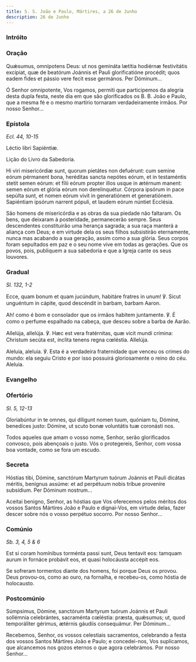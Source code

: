 ```yaml
---
title: S. S. João e Paulo, Mártires, a 26 de Junho
description: 26 de Junho
---
```



### Intróito

<LinkCard
  href="/missal/santos/06-15#intróito"
  title="S. S. Vito, Modesto e Crescência, Mártires"
/>

### Oração

<div class="side-by-side not-content">

Quǽsumus, omnípotens Deus: ut nos gemináta lætítia hodiérnæ festivitátis
    excípiat, quæ de beatórum Joánnis et Pauli glorificatióne procédit; quos
    eadem fides et pássio vere fecit esse germános. Per Dóminum...

Ó Senhor omnipotente, Vos rogamos, permiti que participemos da alegria desta
    dupla festa, neste dia em que são glorificados os B. B. João e Paulo, que a
    mesma fé e o mesmo martírio tornaram verdadeiramente irmãos. Por nosso
    Senhor...

</div>

### Epístola

<em>Ecl. 44, 10-15</em>

<div class="side-by-side not-content">

Léctio libri Sapiéntiæ.

Lição do Livro da Sabedoria.

Hi viri misericórdiæ sunt, quorum pietátes non defuérunt: cum semine eórum
    pérmanent bona, heréditas sancta nepótes eórum, et in testaméntis stetit
    semen eórum: et fílii eórum propter illos usque in ætérnum manent: semen
    eórum et glória eórum non derelinquétur. Córpora ipsórum in pace sepúlta
    sunt, et nomen eórum vivit in generatiónem et generatiónem. Sapiéntiam
    ipsórum narrent pópuli, et laudem eórum núntiet Ecclésia.

São homens de misericórdia e as obras da sua piedade não faltaram. Os bens,
    que deixaram à posteridade, permanecerão sempre. Seus descendentes
    constituirão uma herança sagrada; a sua raça manterá a aliança com Deus; e
    em virtude dela os seus filhos subsistirão eternamente, nunca mas acabando a
    sua geração, assim como a sua glória. Seus corpos foram sepultados em paz e
    o seu nome vive em todas as gerações. Que os povos, pois, publiquem a sua
    sabedoria e que a Igreja cante os seus louvores.

</div>

### Gradual

<em>Sl. 132, 1-2</em>

<div class="side-by-side not-content">

Ecce, quam bonum et quam jucúndum, habitáre fratres in unum! ℣. Sicut
    unguéntum in cápite, quod descéndit in barbam, barbam Aaron.

Ah! como é bom e consolador que os irmãos habitem juntamente. ℣. É como o
    perfume espalhado na cabeça, que desceu sobre a barba de Aarão.

Allelúja, allelúja. ℣. Hæc est vera fratérnitas, quæ vicit mundi crímina:
    Christum secúta est, ínclita tenens regna cœléstia. Allelúja.

Aleluia, aleluia. ℣. Esta é a verdadeira fraternidade que venceu os crimes
    do mundo: ela seguiu Cristo e por isso possuirá gloriosamente o reino do
    céu. Aleluia.

</div>

### Evangelho

<LinkCard
  href="/missal/comum/8muitosmartires3#evangelho"
  title="Muitos Mártires - Missa Salus autem"
/>

### Ofertório

<em>Sl. 5, 12-13</em>

<div class="side-by-side not-content">

Gloriabúntur in te omnes, qui díligunt nomen tuum, quóniam tu, Dómine,
    benedíces justo: Dómine, ut scuto bonæ voluntátis tuæ coronásti nos.

Todos aqueles que amam o vosso nome, Senhor, serão glorificados convosco,
    pois abençoais o justo. Vós o protegereis, Senhor, com vossa boa vontade,
    como se fora um escudo.

</div>

### Secreta

<div class="side-by-side not-content">

Hóstias tibi, Dómine, sanctórum Martyrum tuórum Joánnis et Pauli dicátas
    méritis, benígnus assúme: et ad perpétuum nobis tríbue proveníre subsídium.
    Per Dóminum nostrum...

Aceitai benigno, Senhor, as hóstias que Vos oferecemos pelos méritos dos
    vossos Santos Mártires João e Paulo e dignai-Vos, em virtude delas, fazer
    descer sobre nós o vosso perpétuo socorro. Por nosso Senhor...

</div>

### Comúnio

<em>Sb. 3, 4, 5 & 6</em>

<div class="side-by-side not-content">

Est si coram homínibus torménta passi sunt, Deus tentavit eos: tamquam aurum
    in fornáce probávit eos, et quasi holocáusta accépit eos.

Se sofreram tormentos diante dos homens, foi porque Deus os provou. Deus
    provou-os, como ao ouro, na fornalha, e recebeu-os, como hóstia de
    holocausto.

</div>

### Postcomúnio

<div class="side-by-side not-content">

Súmpsimus, Dómine, sanctórum Martyrum tuórum Joánnis et Pauli sollémnia
    celebrántes, sacraménta cœléstia: præsta, quǽsumus; ut, quod temporáliter
    gérimus, ætérnis gáudiis consequámur. Per Dóminum...

Recebemos, Senhor, os vossos celestiais sacramentos, celebrando a festa dos
    vossos Santos Mártires João e Paulo; e concedei-nos, Vos suplicamos, que
    alcancemos nos gozos eternos o que agora celebrámos. Por nosso Senhor...

</div>

